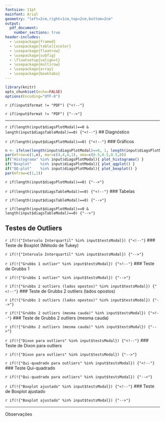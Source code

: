 ```yaml
---
fontsize: 11pt
mainfont: Arial
geometry: "left=2cm,right=1cm,top=2cm,bottom=2cm"
output:
  pdf_document:
    number_sections: true
header-includes:
  - \usepackage{framed}
  - \usepackage[table]{xcolor}
  - \usepackage{floatrow}
  - \usepackage{subfig}
  - \floatsetup{valign=t}
  - \usepackage{multirow}
  - \usepackage{array}
  - \usepackage{booktabs}
---
```


```r
library(knitr)
opts_chunk$set(echo=FALSE)
options(Encoding="UTF-8")
``` 

\colorlet{shadecolor}{gray!10} <!--- rgb(210/256,210/256,210/256) --> 
\newfloatcommand{btabbox}{table}

\begin{tabular}{| m{3cm} | p{7cm} | p{4cm} | p{3cm}  |}
      \hline
      \multirow{4}{*}{\includegraphics[width=0.1\textwidth]{logo.png}} &
      \multirow{4}{\linewidth}{IDENTIFICAÇÃO DE VALORES \newline DISCREPANTES} &
      XXXX & XXXX \\
      \cline{3-4}
      & & XXXX & XXXX \\
      & & XXXX & \\
      & & & \\
      \hline
      XXXX & XXXX & XXXX & XXXX \\
      \hline
\end{tabular}


`r if(input$format != "PDF") {"<!--"}`
\begin{shaded}
  \textbf{Responsável:} `r input$personModal`. \\
  \textbf{Data do relatório:} `r format(Sys.time(), "%d-%m-%Y")`, às `r format(Sys.time(), "%H:%M")`. \\
  \\
  \textbf{Revisor:} \\
  \\
  \textbf{Data de revisão:} 
\end{shaded}
`r if(input$format != "PDF") {"-->"}`

***

`r if(length(input$diagsPlotModal)==0 & length(input$diagsTableModal)==0) {"<!--"}`
## Diagnóstico 

`r if(length(input$diagsPlotModal)==0) {"<!--"}`
### Gráficos

```r
n <- ifelse(length(input$diagsPlotModal)==0, 1, length(input$diagsPlotModal))
par(mfrow=c(1,n), mar=c(4,4,4,1), oma=c(0.5,0.5,0.5,0))
if("Histograma" %in% input$diagsPlotModal){ plot_histograma() }
if("Boxplot"    %in% input$diagsPlotModal){ plot_qqplot() }
if("QQ-plot"    %in% input$diagsPlotModal){ plot_boxplot() }
par(mfrow=c(1,1))
```
`r if(length(input$diagsPlotModal)==0) {"-->"}`

`r if(length(input$diagsTableModal)==0) {"<!--"}`
### Tabelas

\thisfloatsetup{subfloatrowsep=none, heightadjust=object}
\begin{figure}[H]
  \tiny
  \begin{subfloatrow}
    \btabbox[.333\textwidth]{%
```r
kableExtra::kable(RVTAB$tab_summary, format="latex", booktabs=TRUE)
```
    }{\caption{Sumário}}%
    \btabbox[.333\textwidth]{%
```r
kableExtra::kable(RVTAB$tab_normtest, format="latex", booktabs=TRUE)
```
    }{\caption{Testes de Normalidade}}%
    \btabbox[.333\textwidth]{%
```r
kableExtra::kable(RVTAB$tab_stats, format="latex", booktabs=TRUE)
```
    }{\caption{Assimetria e Curtose}}%
  \end{subfloatrow}
\end{figure}

`r if(length(input$diagsTableModal)==0) {"-->"}`

\newpage
`r if(length(input$diagsPlotModal)==0 & length(input$diagsTableModal)==0) {"-->"}`

## Testes de Outliers

`r if(!{"Intervalo Interquartil" %in% input$testsModal}) {"<!--"}`
### Teste de Boxplot (Método de Tukey)
\begin{figure}[H]
  \thisfloatsetup{valign=t}
  \begin{subfloatrow}[2]%
    \btabbox[.33\textwidth]{%
```r
tab_outres2      <- RV$res_iqr$tab_outres
tab_outres2[, 3] <- ifelse(tab_outres2[, 3], "Ok", "Outlier")
kableExtra::kable(tab_outres2, format="latex", booktabs=TRUE)
```
    }{\caption{Dados e diagnóstico de outliers}}
    \vbox{%
      \ffigbox[.66\textwidth]{%
```r
plot_dados()
```
      }{\caption{Gráfico dos dados e possíveis outliers}}\vspace{10pt}
      \btabbox[.66\textwidth]{%
```r
kableExtra::kable(RV$res_iqr$tab_outtest, format="latex", booktabs=TRUE)
```
      }{\caption{Teste de Outlier}}
    }%
  \end{subfloatrow}
\end{figure}
`r if(!{"Intervalo Interquartil" %in% input$testsModal}) {"-->"}`


`r if(!{"Grubbs 1 outlier" %in% input$testsModal}) {"<!--"}`
### Teste de Grubbs 1
\begin{figure}[H]
  \thisfloatsetup{valign=t}
  \begin{subfloatrow}[2]%
    \btabbox[.33\textwidth]{%
```r
tab_outres2      <- RV$res_grubbs_10$tab_outres
tab_outres2[, 3] <- ifelse(tab_outres2[, 3], "Ok", "Outlier")
kableExtra::kable(tab_outres2, format="latex", booktabs=TRUE)
```
    }{\caption{Resultado outliers}}
    \vbox{%
      \ffigbox[.66\textwidth]{%
```r
plot_dados()
```
      }{\caption{Plot}}\vspace{10pt}
      \btabbox[.66\textwidth]{%
```r
kableExtra::kable(RV$res_grubbs_10$tab_outtest, format="latex", booktabs=TRUE)
```
      }{\caption{Parâmetros do Teste}}
    }%
  \end{subfloatrow}
\end{figure}
`r if(!{"Grubbs 1 outlier" %in% input$testsModal}) {"-->"}`


`r if(!{"Grubbs 2 outliers (lados opostos)" %in% input$testsModal}) {"<!--"}`
### Teste de Grubbs 2 outliers (lados opostos)
\begin{figure}[H]
  \thisfloatsetup{valign=t}
  \begin{subfloatrow}[2]%
    \btabbox[.33\textwidth]{%
```r
tab_outres2      <- RV$res_grubbs_11$tab_outres
tab_outres2[, 3] <- ifelse(tab_outres2[, 3], "Ok", "Outlier")
kableExtra::kable(tab_outres2, format="latex", booktabs=TRUE)
```
    }{\caption{Table 1}}
    \vbox{%
      \ffigbox[.66\textwidth]{%
```r
plot_dados()
```
      }{\caption{Plot}}\vspace{10pt}
      \btabbox[.66\textwidth]{%
```r
kableExtra::kable(RV$res_grubbs_11$tab_outtest, format="latex", booktabs=TRUE)
```
      }{\caption{Table 2}}
    }%
  \end{subfloatrow}
\end{figure}
`r if(!{"Grubbs 2 outliers (lados opostos)" %in% input$testsModal}) {"-->"}`


`r if(!{"Grubbs 2 outliers (mesma cauda)" %in% input$testsModal}) {"<!--"}`
### Teste de Grubbs 2 outliers (mesma cauda)
\begin{figure}[H]
  \thisfloatsetup{valign=t}
  \begin{subfloatrow}[2]%
    \btabbox[.33\textwidth]{%
```r
tab_outres2      <- RV$res_grubbs_20$tab_outres
tab_outres2[, 3] <- ifelse(tab_outres2[, 3], "Ok", "Outlier")
kableExtra::kable(tab_outres2, format="latex", booktabs=TRUE)
```
    }{\caption{Table 1}}
    \vbox{%
      \ffigbox[.66\textwidth]{%
```r
plot_dados()
```
      }{\caption{Plot}}\vspace{10pt}
      \btabbox[.66\textwidth]{%
```r
kableExtra::kable(RV$res_grubbs_20$tab_outtest, format="latex", booktabs=TRUE)
```
      }{\caption{Table 2}}
    }%
  \end{subfloatrow}
\end{figure}
`r if(!{"Grubbs 2 outliers (mesma cauda)" %in% input$testsModal}) {"-->"}`


`r if(!{"Dixon para outliers" %in% input$testsModal}) {"<!--"}`
### Teste de Dixon para outliers
\begin{figure}[H]
  \thisfloatsetup{valign=t}
  \begin{subfloatrow}[2]%
    \btabbox[.33\textwidth]{%
```r
tab_outres2      <- RV$res_dixon$tab_outres
tab_outres2[, 3] <- ifelse(tab_outres2[, 3], "Ok", "Outlier")
kableExtra::kable(tab_outres2, format="latex", booktabs=TRUE)
```
    }{\caption{Table 1}}
    \vbox{%
      \ffigbox[.66\textwidth]{%
```r
plot_dados()
```
      }{\caption{Plot}}\vspace{10pt}
      \btabbox[.66\textwidth]{%
```r
kableExtra::kable(RV$res_dixon$tab_outtest, format="latex", booktabs=TRUE)
```
      }{\caption{Table 2}}
    }%
  \end{subfloatrow}
\end{figure}
`r if(!{"Dixon para outliers" %in% input$testsModal}) {"-->"}`


`r if(!{"Qui-quadrado para outliers" %in% input$testsModal}) {"<!--"}`
### Teste Qui-quadrado
\begin{figure}[H]
  \thisfloatsetup{valign=t}
  \begin{subfloatrow}[2]%
    \btabbox[.33\textwidth]{%
```r
tab_outres2      <- RV$res_chisq$tab_outres
tab_outres2[, 3] <- ifelse(tab_outres2[, 3], "Ok", "Outlier")
kableExtra::kable(tab_outres2, format="latex", booktabs=TRUE)
```
    }{\caption{Table 1}}
    \vbox{%
      \ffigbox[.66\textwidth]{%
```r
plot_dados()
```
      }{\caption{Plot}}\vspace{10pt}
      \btabbox[.66\textwidth]{%
```r
kableExtra::kable(RV$res_chisq$tab_outtest, format="latex", booktabs=TRUE)
```
      }{\caption{Table 2}}
    }%
  \end{subfloatrow}
\end{figure}
`r if(!{"Qui-quadrado para outliers" %in% input$testsModal}) {"-->"}`


`r if(!{"Boxplot ajustado" %in% input$testsModal}) {"<!--"}`
### Teste de Boxplot ajustado
\begin{figure}[H]
  \thisfloatsetup{valign=t}
  \begin{subfloatrow}[2]%
    \btabbox[.33\textwidth]{%
```r
tab_outres2      <- RV$res_adj$tab_outres
tab_outres2[, 3] <- ifelse(tab_outres2[, 3], "Ok", "Outlier")
kableExtra::kable(tab_outres2, format="latex", booktabs=TRUE)
```
    }{\caption{Table 1}}
    \vbox{%
      \ffigbox[.66\textwidth]{%
```r
plot_dados()
```
      }{\caption{Plot}}\vspace{10pt}
      \btabbox[.66\textwidth]{%
```r
kableExtra::kable(RV$res_adj$tab_outtest, format="latex", booktabs=TRUE)
```
      }{\caption{Table 2}}
    }%
  \end{subfloatrow}
\end{figure}
`r if(!{"Boxplot ajustado" %in% input$testsModal}) {"-->"}`

***

\center Observações \center

\framebox[\textwidth]{
  \begin{minipage}
    [t][0.2\textwidth]%
    [t]{\textwidth}%

  `r if(length(input$obsModal)>0) {input$obsModal} else {return(NULL)}`
  
  \end{minipage}
}
